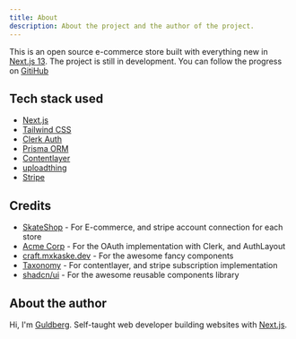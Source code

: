 ```yaml
---
title: About
description: About the project and the author of the project.
---
```


This is an open source e-commerce store built with everything new in [Next.js 13](https://nextjs.org/).
The project is still in development. You can follow the progress on [GitiHub](https://github.com/bhelpful/momentmeal)

## Tech stack used

- [Next.js](https://nextjs.org)
- [Tailwind CSS](https://tailwindcss.com)
- [Clerk Auth](https://clerk.dev)
- [Prisma ORM](https://www.prisma.io/)
- [Contentlayer](https://www.contentlayer.dev)
- [uploadthing](https://uploadthing.com)
- [Stripe](https://stripe.com)

## Credits

- [SkateShop](https://skateshop.sadmn.com/) - For E-commerce, and stripe account connection for each store
- [Acme Corp](https://acme-corp.jumr.dev) - For the OAuth implementation with Clerk, and AuthLayout
- [craft.mxkaske.dev](https://craft.mxkaske.dev) - For the awesome fancy components
- [Taxonomy](https://tx.shadcn.com) - For contentlayer, and stripe subscription implementation
- [shadcn/ui](https://ui.shadcn.com) - For the awesome reusable components library

## About the author

Hi, I'm [Guldberg](https://www.linkedin.com/in/andreasgdp/). Self-taught web developer building websites with [Next.js](https://nextjs.org/).
